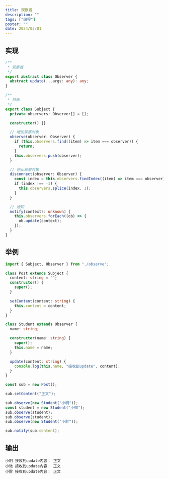 ```yaml
---
title: 观察者
description: ""
tags: ["编程"]
poster: ""
date: 2024/02/01
---
```


## 实现

```typescript
/**
 * 观察者
 */
export abstract class Observer {
  abstract update(...args: any): any;
}

/**
 * 目标
 */
export class Subject {
  private observers: Observer[] = [];

  constructor() {}

  // 增加观察对象
  observe(observer: Observer) {
    if (this.observers.find((item) => item === observer)) {
      return;
    }
    this.observers.push(observer);
  }

  // 停止观察对象
  disconnect(observer: Observer) {
    const index = this.observers.findIndex((item) => item === observer);
    if (index !== -1) {
      this.observers.splice(index, 1);
    }
  }

  // 通知
  notify(context?: unknown) {
    this.observers.forEach((ob) => {
      ob.update(context);
    });
  }
}
```

## 举例

```typescript
import { Subject, Observer } from "./observe";

class Post extends Subject {
  content: string = "";
  constructor() {
    super();
  }

  setContent(content: string) {
    this.content = content;
  }
}

class Student extends Observer {
  name: string;

  constructor(name: string) {
    super();
    this.name = name;
  }

  update(content: string) {
    console.log(this.name, "接收到update", content);
  }
}

const sub = new Post();

sub.setContent("正文");

sub.observe(new Student("小明"));
const student = new Student("小微");
sub.observe(student);
sub.observe(student);
sub.observe(new Student("小胖"));

sub.notify(sub.content);
```

## 输出

```
小明 接收到update内容： 正文
小微 接收到update内容： 正文
小胖 接收到update内容： 正文
```
